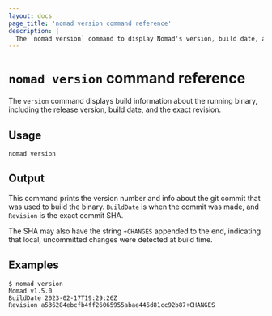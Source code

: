 ```yaml
---
layout: docs
page_title: 'nomad version command reference'
description: |
  The `nomad version` command to display Nomad's version, build date, and revision.
---
```


# `nomad version` command reference

The `version` command displays build information about the running binary,
including the release version, build date, and the exact revision.

## Usage

```plaintext
nomad version
```

## Output

This command prints the version number and info about the git commit that was
used to build the binary. `BuildDate` is when the commit was made,
and `Revision` is the exact commit SHA.

The SHA may also have the string `+CHANGES` appended to the end,
indicating that local, uncommitted changes were detected at build time.

## Examples

```shell-session
$ nomad version
Nomad v1.5.0
BuildDate 2023-02-17T19:29:26Z
Revision a536284ebcfb4ff26065955abae446d81cc92b87+CHANGES
```
